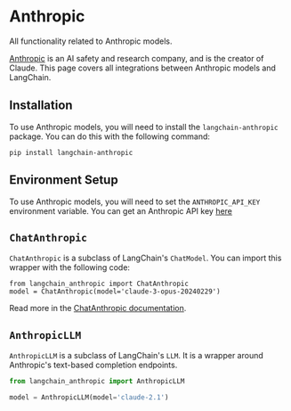 # Anthropic

All functionality related to Anthropic models.

[Anthropic](https://www.anthropic.com/) is an AI safety and research company, and is the creator of Claude.
This page covers all integrations between Anthropic models and LangChain.

## Installation

To use Anthropic models, you will need to install the `langchain-anthropic` package.
You can do this with the following command:

```
pip install langchain-anthropic
```

## Environment Setup

To use Anthropic models, you will need to set the `ANTHROPIC_API_KEY` environment variable.
You can get an Anthropic API key [here](https://console.anthropic.com/settings/keys)

## `ChatAnthropic`

`ChatAnthropic` is a subclass of LangChain's `ChatModel`.
You can import this wrapper with the following code:

```
from langchain_anthropic import ChatAnthropic
model = ChatAnthropic(model='claude-3-opus-20240229')
```

Read more in the [ChatAnthropic documentation](/docs/integrations/chat/anthropic).

## `AnthropicLLM`

`AnthropicLLM` is a subclass of LangChain's `LLM`. It is a wrapper around Anthropic's
text-based completion endpoints.

```python
from langchain_anthropic import AnthropicLLM

model = AnthropicLLM(model='claude-2.1')
```
